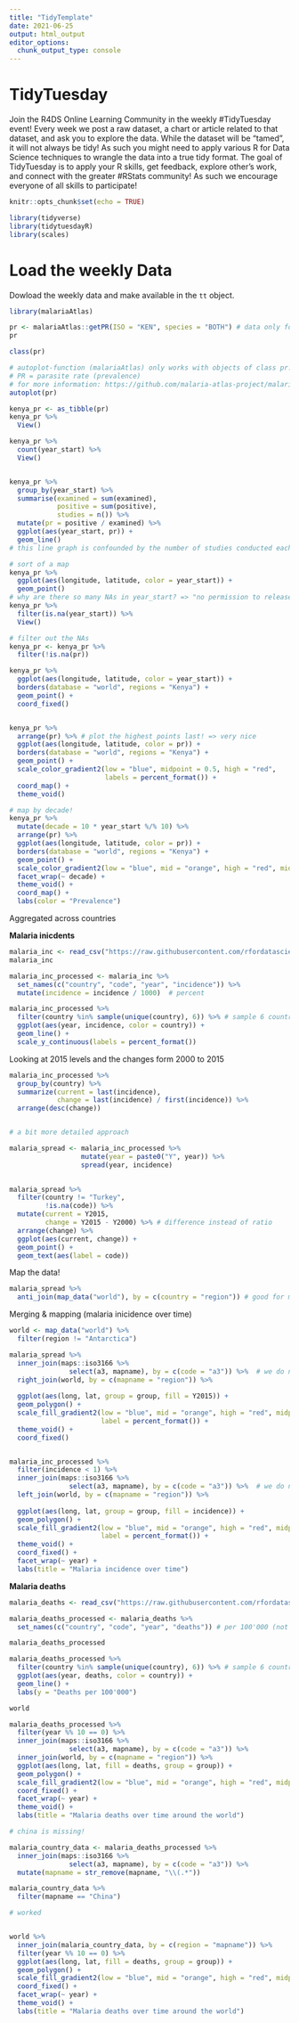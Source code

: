 ```yaml
---
title: "TidyTemplate"
date: 2021-06-25
output: html_output
editor_options: 
  chunk_output_type: console
---
```


# TidyTuesday

Join the R4DS Online Learning Community in the weekly #TidyTuesday event!
Every week we post a raw dataset, a chart or article related to that dataset, and ask you to explore the data.
While the dataset will be “tamed”, it will not always be tidy! As such you might need to apply various R for Data Science techniques to wrangle the data into a true tidy format.
The goal of TidyTuesday is to apply your R skills, get feedback, explore other’s work, and connect with the greater #RStats community!
As such we encourage everyone of all skills to participate!

```r

knitr::opts_chunk$set(echo = TRUE)

library(tidyverse)
library(tidytuesdayR)
library(scales)
```

# Load the weekly Data

Dowload the weekly data and make available in the `tt` object.

```r
library(malariaAtlas)

pr <- malariaAtlas::getPR(ISO = "KEN", species = "BOTH") # data only for Kenya
pr

class(pr)

# autoplot-function (malariaAtlas) only works with objects of class pr.points/data.frame
# PR = parasite rate (prevalence)
# for more information: https://github.com/malaria-atlas-project/malariaAtlas
autoplot(pr)
```



```r
kenya_pr <- as_tibble(pr)
kenya_pr %>% 
  View()

kenya_pr %>% 
  count(year_start) %>% 
  View()


kenya_pr %>% 
  group_by(year_start) %>% 
  summarise(examined = sum(examined),
            positive = sum(positive),
            studies = n()) %>% 
  mutate(pr = positive / examined) %>% 
  ggplot(aes(year_start, pr)) +
  geom_line()
# this line graph is confounded by the number of studies conducted each year (how much financing did they get?)

# sort of a map
kenya_pr %>% 
  ggplot(aes(longitude, latitude, color = year_start)) +
  geom_point() 
# why are there so many NAs in year_start? => "no permission to release data"
kenya_pr %>% 
  filter(is.na(year_start)) %>% 
  View()
```

```r
# filter out the NAs
kenya_pr <- kenya_pr %>% 
  filter(!is.na(pr))

kenya_pr %>% 
  ggplot(aes(longitude, latitude, color = year_start)) +
  borders(database = "world", regions = "Kenya") +
  geom_point() +
  coord_fixed()


kenya_pr %>% 
  arrange(pr) %>% # plot the highest points last! => very nice
  ggplot(aes(longitude, latitude, color = pr)) +
  borders(database = "world", regions = "Kenya") +
  geom_point() +
  scale_color_gradient2(low = "blue", midpoint = 0.5, high = "red",
                        labels = percent_format()) +
  coord_map() +
  theme_void()

```

```r
# map by decade!
kenya_pr %>% 
  mutate(decade = 10 * year_start %/% 10) %>% 
  arrange(pr) %>% 
  ggplot(aes(longitude, latitude, color = pr)) +
  borders(database = "world", regions = "Kenya") + 
  geom_point() + 
  scale_color_gradient2(low = "blue", mid = "orange", high = "red", midpoint = 0.5) +
  facet_wrap(~ decade) +
  theme_void() +
  coord_map() +
  labs(color = "Prevalence")

```



Aggregated across countries


**Malaria inicdents**

```r
malaria_inc <- read_csv("https://raw.githubusercontent.com/rfordatascience/tidytuesday/master/data/2018/2018-11-13/malaria_inc.csv")
malaria_inc

malaria_inc_processed <- malaria_inc %>% 
  set_names(c("country", "code", "year", "incidence")) %>% 
  mutate(incidence = incidence / 1000)  # percent
```

```r
malaria_inc_processed %>% 
  filter(country %in% sample(unique(country), 6)) %>% # sample 6 countries randomly => get a feeling for the data set
  ggplot(aes(year, incidence, color = country)) +
  geom_line() +
  scale_y_continuous(labels = percent_format())

```


Looking at 2015 levels and the changes form 2000 to 2015

```r
malaria_inc_processed %>% 
  group_by(country) %>% 
  summarize(current = last(incidence),
            change = last(incidence) / first(incidence)) %>% 
  arrange(desc(change))


# a bit more detailed approach

malaria_spread <- malaria_inc_processed %>% 
                  mutate(year = paste0("Y", year)) %>% 
                  spread(year, incidence)
                  

malaria_spread %>% 
  filter(country != "Turkey",
         !is.na(code)) %>% 
  mutate(current = Y2015,
         change = Y2015 - Y2000) %>% # difference instead of ratio
  arrange(change) %>% 
  ggplot(aes(current, change)) +
  geom_point() +
  geom_text(aes(label = code))

```


Map the data!
```r
malaria_spread %>% 
  anti_join(map_data("world"), by = c(country = "region")) # good for merging!
```

Merging & mapping (malaria inicidence over time)
```r

world <- map_data("world") %>% 
  filter(region != "Antarctica")

malaria_spread %>% 
  inner_join(maps::iso3166 %>% 
               select(a3, mapname), by = c(code = "a3")) %>%  # we do not need every column...
  right_join(world, by = c(mapname = "region")) %>% 
  
  ggplot(aes(long, lat, group = group, fill = Y2015)) +
  geom_polygon() +
  scale_fill_gradient2(low = "blue", mid = "orange", high = "red", midpoint = 0.25,
                       label = percent_format()) +
  theme_void() +
  coord_fixed()


malaria_inc_processed %>% 
  filter(incidence < 1) %>% 
  inner_join(maps::iso3166 %>% 
               select(a3, mapname), by = c(code = "a3")) %>%  # we do not need every column...
  left_join(world, by = c(mapname = "region")) %>% 
  
  ggplot(aes(long, lat, group = group, fill = incidence)) +
  geom_polygon() +
  scale_fill_gradient2(low = "blue", mid = "orange", high = "red", midpoint = 0.35,
                       label = percent_format()) +
  theme_void() +
  coord_fixed() +
  facet_wrap(~ year) +
  labs(title = "Malaria incidence over time")
```


**Malaria deaths**

```r
malaria_deaths <- read_csv("https://raw.githubusercontent.com/rfordatascience/tidytuesday/master/data/2018/2018-11-13/malaria_deaths.csv")

malaria_deaths_processed <- malaria_deaths %>% 
  set_names(c("country", "code", "year", "deaths")) # per 100'000 (not %)

malaria_deaths_processed

```


```r
malaria_deaths_processed %>% 
  filter(country %in% sample(unique(country), 6)) %>% # sample 6 countries randomly => get a feeling for the data set
  ggplot(aes(year, deaths, color = country)) +
  geom_line() +
  labs(y = "Deaths per 100'000")

```


```r
world

malaria_deaths_processed %>% 
  filter(year %% 10 == 0) %>% 
  inner_join(maps::iso3166 %>% 
               select(a3, mapname), by = c(code = "a3")) %>% 
  inner_join(world, by = c(mapname = "region")) %>% 
  ggplot(aes(long, lat, fill = deaths, group = group)) +
  geom_polygon() +
  scale_fill_gradient2(low = "blue", mid = "orange", high = "red", midpoint = 100) +
  coord_fixed() +
  facet_wrap(~ year) +
  theme_void() +
  labs(title = "Malaria deaths over time around the world")

# china is missing!
```

```r
malaria_country_data <- malaria_deaths_processed %>% 
  inner_join(maps::iso3166 %>% 
               select(a3, mapname), by = c(code = "a3")) %>% 
  mutate(mapname = str_remove(mapname, "\\(.*"))

malaria_country_data %>% 
  filter(mapname == "China")

# worked


world %>% 
  inner_join(malaria_country_data, by = c(region = "mapname")) %>% 
  filter(year %% 10 == 0) %>% 
  ggplot(aes(long, lat, fill = deaths, group = group)) +
  geom_polygon() +
  scale_fill_gradient2(low = "blue", mid = "orange", high = "red", midpoint = 100) +
  coord_fixed() +
  facet_wrap(~ year) +
  theme_void() +
  labs(title = "Malaria deaths over time around the world")
```

















